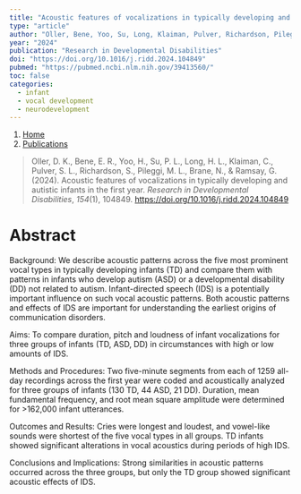 ```yaml
---
title: "Acoustic features of vocalizations in typically developing and autistic infants in the first year"
type: "article"
author: "Oller, Bene, Yoo, Su, Long, Klaiman, Pulver, Richardson, Pileggi, Brane, & Ramsay"
year: "2024"
publication: "Research in Developmental Disabilities"
doi: "https://doi.org/10.1016/j.ridd.2024.104849"
pubmed: "https://pubmed.ncbi.nlm.nih.gov/39413560/"
toc: false
categories:
  - infant
  - vocal development
  - neurodevelopment
---
```


```{=html}
<nav aria-label="breadcrumb">
  <ol class="breadcrumb">
    <li class="breadcrumb-item"><a href="../../index.html">Home</a></li>
    <li class="breadcrumb-item"><a href="../../publications.html">Publications</a></li>
  </ol>
</nav>
```


> Oller, D. K., Bene, E. R., Yoo, H., Su, P. L., Long, H. L., Klaiman, C., Pulver, S. L., Richardson, S., Pileggi, M. L., Brane, N., & Ramsay, G. (2024). Acoustic features of vocalizations in typically developing and autistic infants in the first year. *Research in Developmental Disabilities*, *154*(1), 104849. <https://doi.org/10.1016/j.ridd.2024.104849>

# Abstract

Background: We describe acoustic patterns across the five most prominent vocal types in typically developing infants (TD) and compare them with patterns in infants who develop autism (ASD) or a developmental disability (DD) not related to autism. Infant-directed speech (IDS) is a potentially important influence on such vocal acoustic patterns. Both acoustic patterns and effects of IDS are important for understanding the earliest origins of communication disorders.

Aims: To compare duration, pitch and loudness of infant vocalizations for three groups of infants (TD, ASD, DD) in circumstances with high or low amounts of IDS.

Methods and Procedures: Two five-minute segments from each of 1259 all-day recordings across the first year were coded and acoustically analyzed for three groups of infants (130 TD, 44 ASD, 21 DD). Duration, mean fundamental frequency, and root mean square amplitude were determined for \>162,000 infant utterances.

Outcomes and Results: Cries were longest and loudest, and vowel-like sounds were shortest of the five vocal types in all groups. TD infants showed significant alterations in vocal acoustics during periods of high IDS.

Conclusions and Implications: Strong similarities in acoustic patterns occurred across the three groups, but only the TD group showed significant acoustic effects of IDS.
